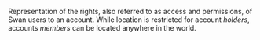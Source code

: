 Representation of the rights, also referred to as access and permissions, of Swan users to an account.
While location is restricted for account *holders*, accounts *members* can be located anywhere in the world.
